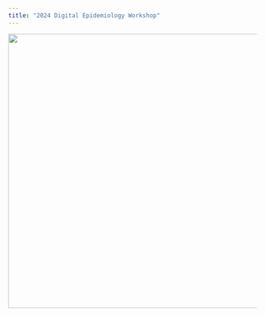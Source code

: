 ```yaml
---
title: "2024 Digital Epidemiology Workshop"
---
```


![](images/Workshop_Logo_Final-01.gif){fig-align="center" width="557"}
